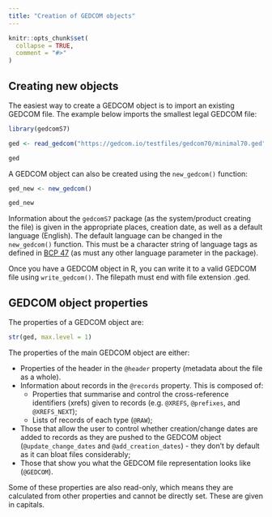```yaml
---
title: "Creation of GEDCOM objects"
---
```


```r
knitr::opts_chunk$set(
  collapse = TRUE,
  comment = "#>"
)
```

## Creating new objects

The easiest way to create a GEDCOM object is to import an existing GEDCOM file. The example below imports the smallest legal GEDCOM file:

```r
library(gedcomS7)

ged <- read_gedcom("https://gedcom.io/testfiles/gedcom70/minimal70.ged")

ged
```

A GEDCOM object can also be created using the `new_gedcom()` function:

```r
ged_new <- new_gedcom()

ged_new
```

Information about the `gedcomS7` package (as the system/product creating the file) is given in the appropriate places, creation date, as well as a default language (English). The default language can be changed in the `new_gedcom()` function. This must be a character string of language tags as defined in [BCP 47](https://www.rfc-editor.org/info/bcp47) (as must any other language parameter in the package).

Once you have a GEDCOM object in R, you can write it to a valid GEDCOM file using `write_gedcom()`. The filepath must end with file extension .ged.

## GEDCOM object properties

The properties of a GEDCOM object are:

```r
str(ged, max.level = 1)
```

The properties of the main GEDCOM object are either:

* Properties of the header in the `@header` property (metadata about the file as a whole).
* Information about records in the `@records` property. This is composed of:
  * Properties that summarise and control the cross-reference identifiers (xrefs) given to records (e.g. `@XREFS`, `@prefixes`, and `@XREFS_NEXT`);
  * Lists of records of each type (`@RAW`);
* Those that allow the user to control whether creation/change dates are added to records as they are pushed to the GEDCOM object (`@update_change_dates` and `@add_creation_dates`) - they don't by default as it can bloat files considerably;
* Those that show you what the GEDCOM file representation looks like (`@GEDCOM`).

Some of these properties are also read-only, which means they are calculated from other properties and cannot be directly set. These are given in capitals.


